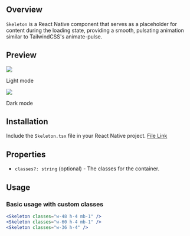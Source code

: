 ## Overview

`Skeleton` is a React Native component that serves as a placeholder for content during the loading state, providing a smooth, pulsating animation similar to TailwindCSS's animate-pulse.

## Preview

<div style={{ display: 'flex', justifyContent: 'center', gap: '20px' }}>
  <div>
    <img src="https://raw.githubusercontent.com/Mobilecn-UI/nativecn-ui/main/assets/examples/components/skeleton-light.png" />
    <p>Light mode</p>
  </div>
  <div>
    <img src="https://raw.githubusercontent.com/Mobilecn-UI/nativecn-ui/main/assets/examples/components/skeleton-dark.png" />
    <p>Dark mode</p>
  </div>
</div>

## Installation

Include the `Skeleton.tsx` file in your React Native project. [File Link](https://github.com/Mobilecn-UI/nativecn-ui/blob/main/components/Skeleton.tsx)

## Properties

- `classes?: string` (optional) - The classes for the container.

## Usage

### Basic usage with custom classes

```jsx
<Skeleton classes="w-48 h-4 mb-1" />
<Skeleton classes="w-60 h-4 mb-1" />
<Skeleton classes="w-36 h-4" />
```
